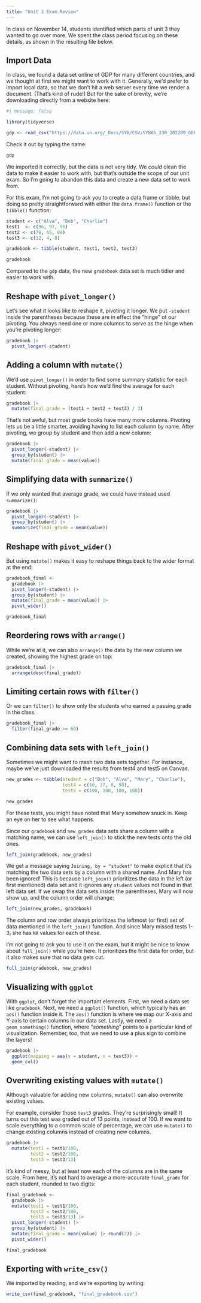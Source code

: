 ```yaml
---
title: "Unit 3 Exam Review"
---
```


In class on November 14, students identified which parts of unit 3 they wanted to go over more. We spent the class period focusing on these details, as shown in the resulting file below.

## Import Data

In class, we found a data set online of GDP for many different countries, and we thought at first we might want to work with it. Generally, we'd prefer to import local data, so that we don't hit a web server every time we render a document. (That's kind of rude!) But for the sake of brevity, we're downloading directly from a website here:

```r
#| message: false

library(tidyverse)

gdp <- read_csv("https://data.un.org/_Docs/SYB/CSV/SYB65_230_202209_GDP%20and%20GDP%20Per%20Capita.csv")
```

Check it out by typing the name:

```r
gdp
```

We imported it correctly, but the data is not very tidy. We *could* clean the data to make it easier to work with, but that's outside the scope of our unit exam. So I'm going to abandon this data and create a new data set to work from.

For this exam, I'm not going to ask you to create a data frame or tibble, but doing so pretty straightforward with either the `data.frame()` function or the `tibble()` function:

```r
student <- c("Alva", "Bob", "Charlie")
test1  <- c(96, 97, 98)
test2 <- c(78, 65, 80)
test3 <- c(12, 4, 8)

gradebook <- tibble(student, test1, test2, test3)

gradebook
```

Compared to the `gdp` data, the new `gradebook` data set is much tidier and easier to work with.

## Reshape with `pivot_longer()`

Let's see what it looks like to reshape it, pivoting it longer. We put `-student` inside the parentheses because these are in effect the "hinge" of our pivoting. You always need one or more columns to serve as the hinge when you're pivoting longer:

```r
gradebook |> 
  pivot_longer(-student)
```

## Adding a column with `mutate()`

We'd use `pivot_longer()` in order to find some summary statistic for each student. Without pivoting, here's how we'd find the average for each student:

```r
gradebook |> 
  mutate(final_grade = (test1 + test2 + test3) / 3)
```

That's not awful, but most grade books have many more columns. Pivoting lets us be a little smarter, avoiding having to list each column by name. After pivoting, we group by student and then add a new column:

```r
gradebook |> 
  pivot_longer(-student) |> 
  group_by(student) |> 
  mutate(final_grade = mean(value))
```

## Simplifying data with `summarize()`

If we only wanted that average grade, we could have instead used `summarize()`:

```r
gradebook |> 
  pivot_longer(-student) |> 
  group_by(student) |> 
  summarize(final_grade = mean(value))
```

## Reshape with `pivot_wider()`

But using `mutate()` makes it easy to reshape things back to the wider format at the end:

```r
gradebook_final <- 
  gradebook |> 
  pivot_longer(-student) |> 
  group_by(student) |> 
  mutate(final_grade = mean(value)) |> 
  pivot_wider()

gradebook_final
```

## Reordering rows with `arrange()`

While we're at it, we can also `arrange()` the data by the new column we created, showing the highest grade on top:

```r
gradebook_final |> 
  arrange(desc(final_grade))
```

## Limiting certain rows with `filter()`

Or we can `filter()` to show only the students who earned a passing grade in the class.

```r
gradebook_final |>
  filter(final_grade >= 60)
```

## Combining data sets with `left_join()`

Sometimes we might want to mash two data sets together. For instance, maybe we've just downloaded the results from test4 and test5 on Canvas.

```r
new_grades <- tibble(student = c("Bob", "Alva", "Mary", "Charlie"),
                     test4 = c(16, 27, 8, 98),
                     test5 = c(100, 100, 100, 100))

new_grades

```

For these tests, you might have noted that Mary somehow snuck in. Keep an eye on her to see what happens.

Since our `gradebook` and `new_grades` data sets share a column with a matching name, we can use `left_join()` to stick the new tests onto the old ones.

```r
left_join(gradebook, new_grades)
```

We get a message saying `Joining, by = "student"` to make explicit that it's matching the two data sets by a column with a shared name. And Mary has been ignored! This is because `left_join()` prioritizes the data in the left (or first mentioned) data set and it ignores any `student` values not found in that left data set. If we swap the data sets inside the parentheses, Mary will now show up, and the column order will change:

```r
left_join(new_grades, gradebook)
```

The column and row order always prioritizes the leftmost (or first) set of data mentioned in the `left_join()` function. And since Mary missed tests 1-3, she has `NA` values for each of these.

I'm not going to ask you to use it on the exam, but it might be nice to know about `full_join()` while you're here. It prioritizes the first data for order, but it also makes sure that no data gets cut.

```r
full_join(gradebook, new_grades)
```

## Visualizing with `ggplot`

With `ggplot`, don't forget the important elements. First, we need a data set like `gradebook`. Next, we need a `ggplot()` function, which typically has an `aes()` function inside it. The `aes()` function is where we map our X-axis and Y-axis to certain columns in our data set. Lastly, we need a `geom_something()` function, where "*something*" points to a particular kind of visualization. Remember, too, that we need to use a plus sign to combine the layers!

```r
gradebook |>
  ggplot(mapping = aes(y = student, x = test3)) +
  geom_col()
```

## Overwriting existing values with `mutate()`

Although valuable for adding new columns, `mutate()` can also overwrite existing values.

For example, consider those `test3` grades. They're surprisingly small! It turns out this test was graded out of 13 points, instead of 100. If we want to scale everything to a common scale of percentage, we can use `mutate()` to change existing columns instead of creating new columns.

```r
gradebook |>
  mutate(test1 = test1/100,
         test2 = test2/100,
         test3 = test3/13)
```

It's kind of messy, but at least now each of the columns are in the same scale. From here, it's not hard to average a more-accurate `final_grade` for each student, rounded to two digits:

```r
final_gradebook <- 
  gradebook |>
  mutate(test1 = test1/100,
         test2 = test2/100,
         test3 = test3/13) |> 
  pivot_longer(-student) |> 
  group_by(student) |> 
  mutate(final_grade = mean(value) |> round(2)) |> 
  pivot_wider()

final_gradebook
```

## Exporting with `write_csv()`

We imported by reading, and we're exporting by writing:

```r
write_csv(final_gradebook, "final_gradebook.csv")
```
